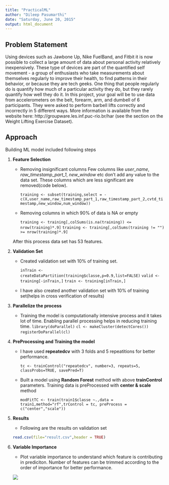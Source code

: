 ```yaml
---
title: "PracticalML"
author: "Dileep Pasumarthi"
date: "Saturday, June 20, 2015"
output: html_document
---
```


## Problem Statement

Using devices such as Jawbone Up, Nike FuelBand, and Fitbit it is now possible to collect a large amount of data about personal activity relatively inexpensively. These type of devices are part of the quantified self movement - a group of enthusiasts who take measurements about themselves regularly to improve their health, to find patterns in their behavior, or because they are tech geeks. One thing that people regularly do is quantify how much of a particular activity they do, but they rarely quantify how well they do it. In this project, your goal will be to use data from accelerometers on the belt, forearm, arm, and dumbell of 6 participants. They were asked to perform barbell lifts correctly and incorrectly in 5 different ways. More information is available from the website here: http://groupware.les.inf.puc-rio.br/har (see the section on the Weight Lifting Exercise Dataset). 

## Approach

Building ML model included following steps

1. **Feature Selection**

    + Removing insignificant columns
      Few columns like *user_name*, *raw_timestamp_part_1*, *new_window* etc don't add any value to the data set. These columns which are less significant are removed(code below).
      
      `
      training <- subset(training,select = -c(X,user_name,raw_timestamp_part_1,raw_timestamp_part_2,cvtd_timestamp,new_window,num_window))
      `
      
    + Removing columns in which 90% of data is NA or empty
      
    
      `
      training <- training[,colSums(is.na(training)) <= nrow(training)*.9]
      `
      `
      training <- training[,colSums(training != "") >= nrow(training)*.9]
      `
      
    After this process data set has 53 features.
    
2. **Validation Set**

    + Created validation set with 10% of training set.
      
      `
        inTrain <- createDataPartition(training$classe,p=0.9,list=FALSE)
      `
      `
        valid <- training[-inTrain,]
      `
      `
        train <- training[inTrain,]
      `
    + I have also created another validation set with 10% of training set(helps in cross verification of results)
    
3. **Parallelize the process**

    + Training the model is computationally intensive process and it takes lot of time. Enabling parallel processing helps in reducing training time.
      `
        library(doParallel)
      `
      `
        cl <- makeCluster(detectCores())
      `
      `
        registerDoParallel(cl)
      `
  
4. **PreProcessing and Training the model**

    + I have used **repeatedcv** with 3 folds and 5 repeatitions for better performance. 
    
      `
      tc <- trainControl("repeatedcv", number=3, repeats=5, classProbs=TRUE, savePred=T) 
      `
      
    + Built a model using **Random Forest** method with above **trainControl** parameters. Training data is preProcessed with **center & scale** method
    
      `
      modFitTC <- train(train1$classe ~.,data = train1,method="rf",trControl = tc, preProcess = c("center","scale"))
      `
  
5. **Results**

    + Following are the results on validation set
    ```r
    read.csv(file="result.csv",header = TRUE)
    ```
    
6. **Variable Importance**
    
    + Plot variable importance to understand which feature is contributing in prediciton. Number of features can be trimmed according to the order of importance for better performance.
    
    <img src="varImp.png"/>
